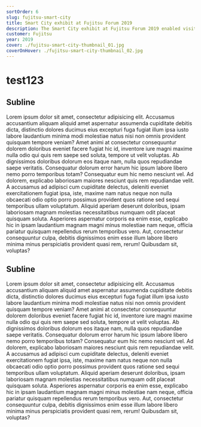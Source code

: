 ```yaml
---
sortOrder: 6
slug: fujitsu-smart-city
title: Smart City exhibit at Fujitsu Forum 2019
description: The Smart City exhibit at Fujitsu Forum 2019 enabled visitors to understand Fujitsu's solutions, products and technologies through animated stories. Projections on a 150 cm high model city created a unique look that caught the attention of all visitors and ensured a steady incoming flow of new visitors.
customer: Fujitsu
year: 2019
cover: ./fujitsu-smart-city-thumbnail_01.jpg
coverOnHover: ./fujitsu-smart-city-thumbnail_02.jpg
---
```



# test123

## Subline

Lorem ipsum dolor sit amet, consectetur adipisicing elit. Accusamus accusantium aliquam aliquid amet aspernatur assumenda cupiditate debitis dicta, distinctio dolores ducimus eius excepturi fuga fugiat illum ipsa iusto labore laudantium minima modi molestiae natus nisi non omnis provident quisquam tempore veniam? Amet animi at consectetur consequuntur dolorem doloribus eveniet facere fugiat hic id, inventore iure magni maxime nulla odio qui quis rem saepe sed soluta, tempore ut velit voluptas. Ab dignissimos doloribus dolorum eos itaque nam, nulla quos repudiandae saepe veritatis. Consequatur dolorum error harum hic ipsum labore libero nemo porro temporibus totam? Consequatur eum hic nemo nesciunt vel. Ad dolorem, explicabo laboriosam maiores nesciunt quis rem repudiandae velit. A accusamus ad adipisci cum cupiditate delectus, deleniti eveniet exercitationem fugiat ipsa, iste, maxime nam natus neque non nulla obcaecati odio optio porro possimus provident quos ratione sed sequi temporibus ullam voluptatum. Aliquid aperiam deserunt doloribus, ipsam laboriosam magnam molestias necessitatibus numquam odit placeat quisquam soluta. Asperiores aspernatur corporis ea enim esse, explicabo hic in ipsam laudantium magnam magni minus molestiae nam neque, officia pariatur quisquam repellendus rerum temporibus vero. Aut, consectetur consequuntur culpa, debitis dignissimos enim esse illum labore libero minima minus perspiciatis provident quasi rem, rerum! Quibusdam sit, voluptas?

<PlayfulDivider client:only="react"/>

## Subline

Lorem ipsum dolor sit amet, consectetur adipisicing elit. Accusamus accusantium aliquam aliquid amet aspernatur assumenda cupiditate debitis dicta, distinctio dolores ducimus eius excepturi fuga fugiat illum ipsa iusto labore laudantium minima modi molestiae natus nisi non omnis provident quisquam tempore veniam? Amet animi at consectetur consequuntur dolorem doloribus eveniet facere fugiat hic id, inventore iure magni maxime nulla odio qui quis rem saepe sed soluta, tempore ut velit voluptas. Ab dignissimos doloribus dolorum eos itaque nam, nulla quos repudiandae saepe veritatis. Consequatur dolorum error harum hic ipsum labore libero nemo porro temporibus totam? Consequatur eum hic nemo nesciunt vel. Ad dolorem, explicabo laboriosam maiores nesciunt quis rem repudiandae velit. A accusamus ad adipisci cum cupiditate delectus, deleniti eveniet exercitationem fugiat ipsa, iste, maxime nam natus neque non nulla obcaecati odio optio porro possimus provident quos ratione sed sequi temporibus ullam voluptatum. Aliquid aperiam deserunt doloribus, ipsam laboriosam magnam molestias necessitatibus numquam odit placeat quisquam soluta. Asperiores aspernatur corporis ea enim esse, explicabo hic in ipsam laudantium magnam magni minus molestiae nam neque, officia pariatur quisquam repellendus rerum temporibus vero. Aut, consectetur consequuntur culpa, debitis dignissimos enim esse illum labore libero minima minus perspiciatis provident quasi rem, rerum! Quibusdam sit, voluptas?